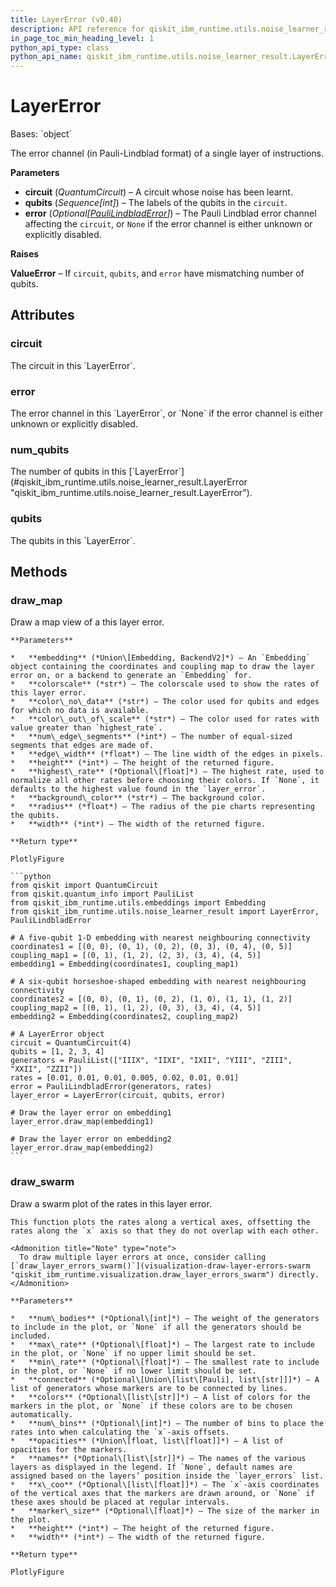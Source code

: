 ```yaml
---
title: LayerError (v0.40)
description: API reference for qiskit_ibm_runtime.utils.noise_learner_result.LayerError in qiskit-ibm-runtime v0.40
in_page_toc_min_heading_level: 1
python_api_type: class
python_api_name: qiskit_ibm_runtime.utils.noise_learner_result.LayerError
---
```


# LayerError

<Class id="qiskit_ibm_runtime.utils.noise_learner_result.LayerError" isDedicatedPage={true} github="https://github.com/Qiskit/qiskit-ibm-runtime/tree/stable/0.40/qiskit_ibm_runtime/utils/noise_learner_result.py#L136-L349" signature="LayerError(circuit, qubits, error=None)" modifiers="class">
  Bases: `object`

  The error channel (in Pauli-Lindblad format) of a single layer of instructions.

  **Parameters**

  *   **circuit** (*QuantumCircuit*) – A circuit whose noise has been learnt.
  *   **qubits** (*Sequence\[int]*) – The labels of the qubits in the `circuit`.
  *   **error** (*Optional\[*[*PauliLindbladError*](utils-noise-learner-result-pauli-lindblad-error "qiskit_ibm_runtime.utils.noise_learner_result.PauliLindbladError")*]*) – The Pauli Lindblad error channel affecting the `circuit`, or `None` if the error channel is either unknown or explicitly disabled.

  **Raises**

  **ValueError** – If `circuit`, `qubits`, and `error` have mismatching number of qubits.

  ## Attributes

  ### circuit

  <Attribute id="qiskit_ibm_runtime.utils.noise_learner_result.LayerError.circuit">
    The circuit in this `LayerError`.
  </Attribute>

  ### error

  <Attribute id="qiskit_ibm_runtime.utils.noise_learner_result.LayerError.error">
    The error channel in this `LayerError`, or `None` if the error channel is either unknown or explicitly disabled.
  </Attribute>

  ### num\_qubits

  <Attribute id="qiskit_ibm_runtime.utils.noise_learner_result.LayerError.num_qubits">
    The number of qubits in this [`LayerError`](#qiskit_ibm_runtime.utils.noise_learner_result.LayerError "qiskit_ibm_runtime.utils.noise_learner_result.LayerError").
  </Attribute>

  ### qubits

  <Attribute id="qiskit_ibm_runtime.utils.noise_learner_result.LayerError.qubits">
    The qubits in this `LayerError`.
  </Attribute>

  ## Methods

  ### draw\_map

  <Function id="qiskit_ibm_runtime.utils.noise_learner_result.LayerError.draw_map" github="https://github.com/Qiskit/qiskit-ibm-runtime/tree/stable/0.40/qiskit_ibm_runtime/utils/noise_learner_result.py#L195-L275" signature="draw_map(embedding, colorscale='Bluered', color_no_data='lightgray', color_out_of_scale='lightgreen', num_edge_segments=16, edge_width=4, height=500, highest_rate=None, background_color='white', radius=0.25, width=800)">
    Draw a map view of a this layer error.

    **Parameters**

    *   **embedding** (*Union\[Embedding, BackendV2]*) – An `Embedding` object containing the coordinates and coupling map to draw the layer error on, or a backend to generate an `Embedding` for.
    *   **colorscale** (*str*) – The colorscale used to show the rates of this layer error.
    *   **color\_no\_data** (*str*) – The color used for qubits and edges for which no data is available.
    *   **color\_out\_of\_scale** (*str*) – The color used for rates with value greater than `highest_rate`.
    *   **num\_edge\_segments** (*int*) – The number of equal-sized segments that edges are made of.
    *   **edge\_width** (*float*) – The line width of the edges in pixels.
    *   **height** (*int*) – The height of the returned figure.
    *   **highest\_rate** (*Optional\[float]*) – The highest rate, used to normalize all other rates before choosing their colors. If `None`, it defaults to the highest value found in the `layer_error`.
    *   **background\_color** (*str*) – The background color.
    *   **radius** (*float*) – The radius of the pie charts representing the qubits.
    *   **width** (*int*) – The width of the returned figure.

    **Return type**

    PlotlyFigure

    ```python
    from qiskit import QuantumCircuit
    from qiskit.quantum_info import PauliList
    from qiskit_ibm_runtime.utils.embeddings import Embedding
    from qiskit_ibm_runtime.utils.noise_learner_result import LayerError, PauliLindbladError

    # A five-qubit 1-D embedding with nearest neighbouring connectivity
    coordinates1 = [(0, 0), (0, 1), (0, 2), (0, 3), (0, 4), (0, 5)]
    coupling_map1 = [(0, 1), (1, 2), (2, 3), (3, 4), (4, 5)]
    embedding1 = Embedding(coordinates1, coupling_map1)

    # A six-qubit horseshoe-shaped embedding with nearest neighbouring connectivity
    coordinates2 = [(0, 0), (0, 1), (0, 2), (1, 0), (1, 1), (1, 2)]
    coupling_map2 = [(0, 1), (1, 2), (0, 3), (3, 4), (4, 5)]
    embedding2 = Embedding(coordinates2, coupling_map2)

    # A LayerError object
    circuit = QuantumCircuit(4)
    qubits = [1, 2, 3, 4]
    generators = PauliList(["IIIX", "IIXI", "IXII", "YIII", "ZIII", "XXII", "ZZII"])
    rates = [0.01, 0.01, 0.01, 0.005, 0.02, 0.01, 0.01]
    error = PauliLindbladError(generators, rates)
    layer_error = LayerError(circuit, qubits, error)

    # Draw the layer error on embedding1
    layer_error.draw_map(embedding1)

    # Draw the layer error on embedding2
    layer_error.draw_map(embedding2)
    ```
  </Function>

  ### draw\_swarm

  <Function id="qiskit_ibm_runtime.utils.noise_learner_result.LayerError.draw_swarm" github="https://github.com/Qiskit/qiskit-ibm-runtime/tree/stable/0.40/qiskit_ibm_runtime/utils/noise_learner_result.py#L277-L341" signature="draw_swarm(num_bodies=None, max_rate=None, min_rate=None, connected=None, colors=None, num_bins=None, opacities=0.4, names=None, x_coo=None, marker_size=None, height=500, width=800)">
    Draw a swarm plot of the rates in this layer error.

    This function plots the rates along a vertical axes, offsetting the rates along the `x` axis so that they do not overlap with each other.

    <Admonition title="Note" type="note">
      To draw multiple layer errors at once, consider calling [`draw_layer_errors_swarm()`](visualization-draw-layer-errors-swarm "qiskit_ibm_runtime.visualization.draw_layer_errors_swarm") directly.
    </Admonition>

    **Parameters**

    *   **num\_bodies** (*Optional\[int]*) – The weight of the generators to include in the plot, or `None` if all the generators should be included.
    *   **max\_rate** (*Optional\[float]*) – The largest rate to include in the plot, or `None` if no upper limit should be set.
    *   **min\_rate** (*Optional\[float]*) – The smallest rate to include in the plot, or `None` if no lower limit should be set.
    *   **connected** (*Optional\[Union\[list\[Pauli], list\[str]]]*) – A list of generators whose markers are to be connected by lines.
    *   **colors** (*Optional\[list\[str]]*) – A list of colors for the markers in the plot, or `None` if these colors are to be chosen automatically.
    *   **num\_bins** (*Optional\[int]*) – The number of bins to place the rates into when calculating the `x`-axis offsets.
    *   **opacities** (*Union\[float, list\[float]]*) – A list of opacities for the markers.
    *   **names** (*Optional\[list\[str]]*) – The names of the various layers as displayed in the legend. If `None`, default names are assigned based on the layers’ position inside the `layer_errors` list.
    *   **x\_coo** (*Optional\[list\[float]]*) – The `x`-axis coordinates of the vertical axes that the markers are drawn around, or `None` if these axes should be placed at regular intervals.
    *   **marker\_size** (*Optional\[float]*) – The size of the marker in the plot.
    *   **height** (*int*) – The height of the returned figure.
    *   **width** (*int*) – The width of the returned figure.

    **Return type**

    PlotlyFigure
  </Function>
</Class>

